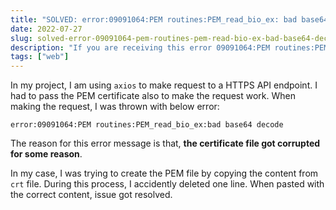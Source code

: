 ```yaml
---
title: "SOLVED: error:09091064:PEM routines:PEM_read_bio_ex: bad base64 decode"
date: 2022-07-27
slug: solved-error-09091064-pem-routines-pem-read-bio-ex-bad-base64-decode
description: "If you are receiving this error 09091064:PEM routines:PEM_read_bio_ex:bad base64 decode, it means that your SSL certificate is corrupt."
tags: ["web"]
---
```


In my project, I am using `axios` to make request to a HTTPS API endpoint. I had to pass the PEM certificate also to make the request work. When making the request, I was thrown with below error:

```
error:09091064:PEM routines:PEM_read_bio_ex:bad base64 decode
```

The reason for this error message is that, **the certificate file got corrupted for some reason**.

In my case, I was trying to create the PEM file by copying the content from `crt` file. During this process, I accidently deleted one line. When pasted with the correct content, issue got resolved.
